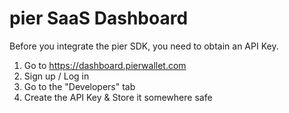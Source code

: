 # pier SaaS Dashboard

Before you integrate the pier SDK, you need to obtain an API Key.

1. Go to https://dashboard.pierwallet.com
2. Sign up / Log in
3. Go to the "Developers" tab
4. Create the API Key & Store it somewhere safe
